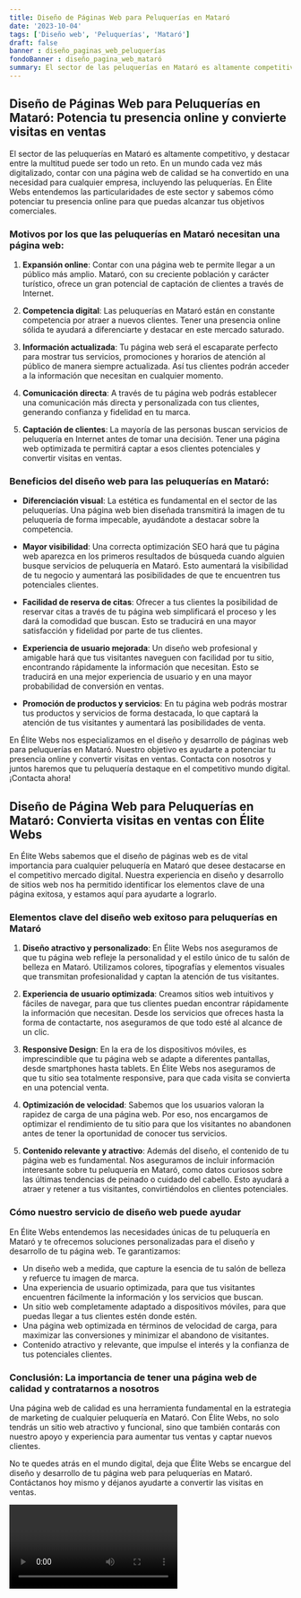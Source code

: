 ```yaml
---
title: Diseño de Páginas Web para Peluquerías en Mataró
date: '2023-10-04'
tags: ['Diseño web', 'Peluquerías', 'Mataró']
draft: false
banner : diseño_paginas_web_peluquerías
fondoBanner : diseño_pagina_web_mataró
summary: El sector de las peluquerías en Mataró es altamente competitivo, y destacar entre la multitud puede ser todo un reto. En un mundo cada vez más digitalizado, contar con una página web de calidad se ha convertido en una necesidad para cualquier empresa, incluyendo las peluquerías. En Élite Webs entendemos las particularidades de este sector y sabemos cómo potenciar tu presencia online para que puedas alcanzar tus objetivos comerciales.
---
```


## Diseño de Páginas Web para Peluquerías en Mataró: Potencia tu presencia online y convierte visitas en ventas

El sector de las peluquerías en Mataró es altamente competitivo, y destacar entre la multitud puede ser todo un reto. En un mundo cada vez más digitalizado, contar con una página web de calidad se ha convertido en una necesidad para cualquier empresa, incluyendo las peluquerías. En Élite Webs entendemos las particularidades de este sector y sabemos cómo potenciar tu presencia online para que puedas alcanzar tus objetivos comerciales.

### Motivos por los que las peluquerías en Mataró necesitan una página web:

1. **Expansión online**: Contar con una página web te permite llegar a un público más amplio. Mataró, con su creciente población y carácter turístico, ofrece un gran potencial de captación de clientes a través de Internet.

2. **Competencia digital**: Las peluquerías en Mataró están en constante competencia por atraer a nuevos clientes. Tener una presencia online sólida te ayudará a diferenciarte y destacar en este mercado saturado.

3. **Información actualizada**: Tu página web será el escaparate perfecto para mostrar tus servicios, promociones y horarios de atención al público de manera siempre actualizada. Así tus clientes podrán acceder a la información que necesitan en cualquier momento.

4. **Comunicación directa**: A través de tu página web podrás establecer una comunicación más directa y personalizada con tus clientes, generando confianza y fidelidad en tu marca.

5. **Captación de clientes**: La mayoría de las personas buscan servicios de peluquería en Internet antes de tomar una decisión. Tener una página web optimizada te permitirá captar a esos clientes potenciales y convertir visitas en ventas.

### Beneficios del diseño web para las peluquerías en Mataró:

- **Diferenciación visual**: La estética es fundamental en el sector de las peluquerías. Una página web bien diseñada transmitirá la imagen de tu peluquería de forma impecable, ayudándote a destacar sobre la competencia.

- **Mayor visibilidad**: Una correcta optimización SEO hará que tu página web aparezca en los primeros resultados de búsqueda cuando alguien busque servicios de peluquería en Mataró. Esto aumentará la visibilidad de tu negocio y aumentará las posibilidades de que te encuentren tus potenciales clientes.

- **Facilidad de reserva de citas**: Ofrecer a tus clientes la posibilidad de reservar citas a través de tu página web simplificará el proceso y les dará la comodidad que buscan. Esto se traducirá en una mayor satisfacción y fidelidad por parte de tus clientes.

- **Experiencia de usuario mejorada**: Un diseño web profesional y amigable hará que tus visitantes naveguen con facilidad por tu sitio, encontrando rápidamente la información que necesitan. Esto se traducirá en una mejor experiencia de usuario y en una mayor probabilidad de conversión en ventas.

- **Promoción de productos y servicios**: En tu página web podrás mostrar tus productos y servicios de forma destacada, lo que captará la atención de tus visitantes y aumentará las posibilidades de venta.

En Élite Webs nos especializamos en el diseño y desarrollo de páginas web para peluquerías en Mataró. Nuestro objetivo es ayudarte a potenciar tu presencia online y convertir visitas en ventas. Contacta con nosotros y juntos haremos que tu peluquería destaque en el competitivo mundo digital. ¡Contacta ahora!

<GifSeo />

<Cta />

## Diseño de Página Web para Peluquerías en Mataró: Convierta visitas en ventas con Élite Webs

En Élite Webs sabemos que el diseño de páginas web es de vital importancia para cualquier peluquería en Mataró que desee destacarse en el competitivo mercado digital. Nuestra experiencia en diseño y desarrollo de sitios web nos ha permitido identificar los elementos clave de una página exitosa, y estamos aquí para ayudarte a lograrlo.

### Elementos clave del diseño web exitoso para peluquerías en Mataró

1. **Diseño atractivo y personalizado**: En Élite Webs nos aseguramos de que tu página web refleje la personalidad y el estilo único de tu salón de belleza en Mataró. Utilizamos colores, tipografías y elementos visuales que transmitan profesionalidad y captan la atención de tus visitantes.

2. **Experiencia de usuario optimizada**: Creamos sitios web intuitivos y fáciles de navegar, para que tus clientes puedan encontrar rápidamente la información que necesitan. Desde los servicios que ofreces hasta la forma de contactarte, nos aseguramos de que todo esté al alcance de un clic.

3. **Responsive Design**: En la era de los dispositivos móviles, es imprescindible que tu página web se adapte a diferentes pantallas, desde smartphones hasta tablets. En Élite Webs nos aseguramos de que tu sitio sea totalmente responsive, para que cada visita se convierta en una potencial venta.

4. **Optimización de velocidad**: Sabemos que los usuarios valoran la rapidez de carga de una página web. Por eso, nos encargamos de optimizar el rendimiento de tu sitio para que los visitantes no abandonen antes de tener la oportunidad de conocer tus servicios.

5. **Contenido relevante y atractivo**: Además del diseño, el contenido de tu página web es fundamental. Nos aseguramos de incluir información interesante sobre tu peluquería en Mataró, como datos curiosos sobre las últimas tendencias de peinado o cuidado del cabello. Esto ayudará a atraer y retener a tus visitantes, convirtiéndolos en clientes potenciales.

### Cómo nuestro servicio de diseño web puede ayudar

En Élite Webs entendemos las necesidades únicas de tu peluquería en Mataró y te ofrecemos soluciones personalizadas para el diseño y desarrollo de tu página web. Te garantizamos:

- Un diseño web a medida, que capture la esencia de tu salón de belleza y refuerce tu imagen de marca.
- Una experiencia de usuario optimizada, para que tus visitantes encuentren fácilmente la información y los servicios que buscan.
- Un sitio web completamente adaptado a dispositivos móviles, para que puedas llegar a tus clientes estén donde estén.
- Una página web optimizada en términos de velocidad de carga, para maximizar las conversiones y minimizar el abandono de visitantes.
- Contenido atractivo y relevante, que impulse el interés y la confianza de tus potenciales clientes.

### Conclusión: La importancia de tener una página web de calidad y contratarnos a nosotros

Una página web de calidad es una herramienta fundamental en la estrategia de marketing de cualquier peluquería en Mataró. Con Élite Webs, no solo tendrás un sitio web atractivo y funcional, sino que también contarás con nuestro apoyo y experiencia para aumentar tus ventas y captar nuevos clientes.

No te quedes atrás en el mundo digital, deja que Élite Webs se encargue del diseño y desarrollo de tu página web para peluquerías en Mataró. Contáctanos hoy mismo y déjanos ayudarte a convertir las visitas en ventas.

<Video />

<CtaBot job='Peluquerías' city='Mataró'/>

<Gmaps query='Mataró+españa+maps' />